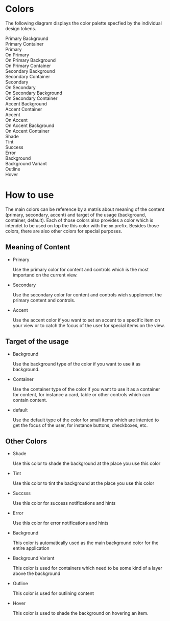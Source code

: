 
<Meta title="Intro/Colors" />

# Colors

The following diagram displays the color palette specfied by the individual design tokens.

<div className="grid grid-cols-6">

  <div className="bg-primary-background h-16 p-2 flex items-end">
    <span className="text-on-primary-background">Primary Background</span>
  </div>
  <div className="bg-primary-container h-16 p-2 flex items-end">
    <span className="text-on-primary-container">Primary Container</span>
  </div>
  <div className="bg-primary h-16 p-2 flex items-end">
    <span className="text-on-primary">Primary</span>
  </div>
  <div className="bg-on-primary h-16 p-2 flex items-end">
    <span className="text-primary">On Primary</span>
  </div>
  <div className="bg-on-primary-background h-16 p-2 flex items-end">
    <span className="text-primary-background">On Primary Background</span>
  </div>
  <div className="bg-on-primary-container h-16 p-2 flex items-end">
    <span className="text-primary-container">On Primary Container</span>
  </div>

  <div className="bg-secondary-background h-16 p-2 flex items-end">
    <span className="text-on-secondary-background">Secondary Background</span>
  </div>
  <div className="bg-secondary-container h-16 p-2 flex items-end">
    <span className="text-on-secondary-container">Secondary Container</span>
  </div>
  <div className="bg-secondary h-16 p-2 flex items-end">
    <span className="text-on-secondary">Secondary</span>
  </div>
  <div className="bg-on-secondary h-16 p-2 flex items-end">
    <span className="text-secondary">On Secondary</span>
  </div>
  <div className="bg-on-secondary-background h-16 p-2 flex items-end">
    <span className="text-secondary-background">On Secondary Background</span>
  </div>
  <div className="bg-on-secondary-container h-16 p-2 flex items-end">
    <span className="text-secondary-container">On Secondary Container</span>
  </div>

  
  <div className="bg-accent-background h-16 p-2 flex items-end">
    <span className="text-on-accent-background">Accent Background</span>
  </div>
  <div className="bg-accent-container h-16 p-2 flex items-end">
    <span className="text-on-accent-container">Accent Container</span>
  </div>
  <div className="bg-accent h-16 p-2 flex items-end">
    <span className="text-on-accent">Accent</span>
  </div>
  <div className="bg-on-accent h-16 p-2 flex items-end">
    <span className="text-accent">On Accent</span>
  </div>
  <div className="bg-on-accent-background h-16 p-2 flex items-end">
    <span className="text-accent-background">On Accent Background</span>
  </div>
  <div className="bg-on-accent-container h-16 p-2 flex items-end">
    <span className="text-accent-container">On Accent Container</span>
  </div>

  <div className="bg-shade h-16 p-2 flex items-end col-span-2">
    <span className="text-on-primary-background">Shade</span>
  </div>
  <div className="bg-tint h-16 p-2 flex items-end col-span-2">
    <span className="text-on-primary-background">Tint</span>
  </div>
  <div className="bg-success h-16 p-2 flex items-end">
    <span className="text-on-primary">Success</span>
  </div>
  <div className="bg-error h-16 p-2 flex items-end">
    <span className="text-on-primary">Error</span>
  </div>

  <div className="bg-background h-16 p-2 flex items-end col-span-2">
    <span className="text-on-primary-background">Background</span>
  </div>
  <div className="bg-background-variant h-16 p-2 flex items-end col-span-2">
    <span className="text-on-primary-background">Background Variant</span>
  </div>
  <div className="bg-outline h-16 p-2 flex items-end">
    <span className="text-on-primary">Outline</span>
  </div>
  <div className="bg-hover h-16 p-2 flex items-end">
    <span className="text-on-primary">Hover</span>
  </div>

</div>

# How to use

The main colors can be reference by a matris about meaning of the content (primary, secondary, accent) and target of the usage (background, container, default). Each
of those colors also provides a color which is intendet to be used on top the this color with the `on` prefix. Besides those colors, there are also other colors for 
special purposes.

## Meaning of Content

- Primary

  Use the primary color for content and controls which is the most importand on the current view. 

- Secondary

  Use the secondary color for content and controls wich supplement the primary content and controls. 

- Accent

  Use the accent color if you want to set an accent to a specific item on your view or to catch the focus of the user for special items on the view.

## Target of the usage

- Background

  Use the background type of the color if you want to use it as background.

- Container

  Use the container type of the color if you want to use it as a container for content, for instance a card, table or other controls which can contain content.

- default

  Use the default type of the color for small items which are intented to get the focus of the user, for instance buttons, checkboxes, etc.


## Other Colors

- Shade

  Use this color to shade the background at the place you use this color

- Tint

  Use this color to tint the background at the place you use this color

- Succsss

  Use this color for success notifications and hints

- Error

  Use this color for error notifications and hints

- Background

  This color is automatically used as the main background color for the entire application

- Background Variant

  This color is used for containers which need to be some kind of a layer above the background

- Outline

  This color is used for outlining content

- Hover

  This color is used to shade the background on hovering an item. 
